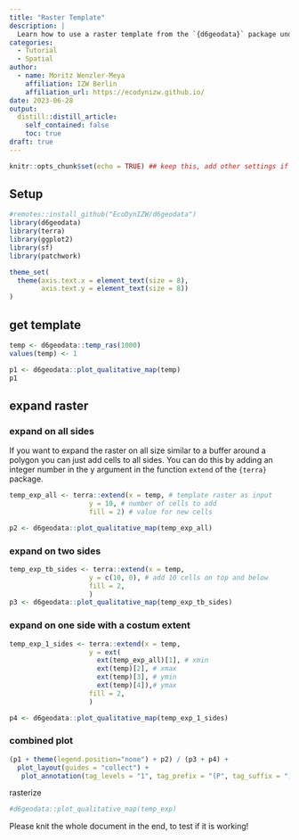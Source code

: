 ```yaml
---
title: "Raster Template"
description: |
  Learn how to use a raster template from the `{d6geodata}` package und how to multiple/expand it. In the end we will rasterize a shapefile with the raster have a look into different extraction functions.
categories:
  - Tutorial
  - Spatial
author:
  - name: Moritz Wenzler-Meya
    affiliation: IZW Berlin
    affiliation_url: https://ecodynizw.github.io/
date: 2023-06-28
output:
  distill::distill_article:
    self_contained: false
    toc: true
draft: true
---
```


```r
knitr::opts_chunk$set(echo = TRUE) ## keep this, add other settings if needed
```

## Setup {#setup}

```r
#remotes::install_github("EcoDynIZW/d6geodata")
library(d6geodata)
library(terra)
library(ggplot2)
library(sf)
library(patchwork)

theme_set(
  theme(axis.text.x = element_text(size = 8),
        axis.text.y = element_text(size = 8))
) 
```


## get template {#template}

```r
temp <- d6geodata::temp_ras(1000)
values(temp) <- 1

p1 <- d6geodata::plot_qualitative_map(temp) 
p1
```

## expand raster {#expand}

### expand on all sides

If you want to expand the raster on all size similar to a buffer around a polygon you can just add cells to all sides. You can do this by adding an integer number in the y argument in the function `extend` of the `{terra}` package.

```r
temp_exp_all <- terra::extend(x = temp, # template raster as input
                    y = 10, # number of cells to add
                    fill = 2) # value for new cells

p2 <- d6geodata::plot_qualitative_map(temp_exp_all)
```

### expand on two sides

```r
temp_exp_tb_sides <- terra::extend(x = temp, 
                    y = c(10, 0), # add 10 cells on top and below
                    fill = 2,
                    )
p3 <- d6geodata::plot_qualitative_map(temp_exp_tb_sides)
```

### expand on one side with a costum extent

```r
temp_exp_1_sides <- terra::extend(x = temp, 
                    y = ext(
                      ext(temp_exp_all)[1], # xmin
                      ext(temp)[2], # xmax
                      ext(temp)[3], # ymin
                      ext(temp)[4]),# ymax
                    fill = 2,
                    )

p4 <- d6geodata::plot_qualitative_map(temp_exp_1_sides)
```

### combined plot

```r
(p1 + theme(legend.position="none") + p2) / (p3 + p4) + 
  plot_layout(guides = "collect") +
   plot_annotation(tag_levels = "1", tag_prefix = "(P", tag_suffix = ")")
```




rasterize

```r
#d6geodata::plot_qualitative_map(temp_exp)
```

Please knit the whole document in the end, to test if it is working!

